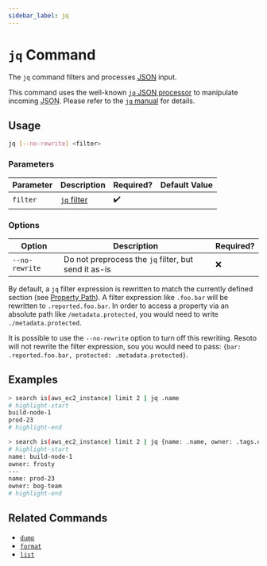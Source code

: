 ```yaml
---
sidebar_label: jq
---
```


# `jq` Command

The `jq` command filters and processes [<abbr title="JavaScript Object Notation">JSON</abbr>](https://json.org) input.

This command uses the well-known [`jq` <abbr title="JavaScript Object Notation">JSON</abbr> processor](https://stedolan.github.io/jq) to manipulate incoming <abbr title="JavaScript Object Notation">JSON</abbr>. Please refer to the [`jq` manual](https://stedolan.github.io/jq/manual) for details.

## Usage

```bash
jq [--no-rewrite] <filter>
```

### Parameters

| Parameter | Description                                                      | Required? | Default Value |
| --------- | ---------------------------------------------------------------- | --------- | ------------- |
| `filter`  | [`jq` filter](https://stedolan.github.io/jq/manual#Basicfilters) | ✔️        |               |

### Options

| Option         | Description                                          | Required? |
| -------------- | ---------------------------------------------------- | --------- |
| `--no-rewrite` | Do not preprocess the `jq` filter, but send it as-is | ❌        |

By default, a `jq` filter expression is rewritten to match the currently defined section (see [Property Path](../../search/filters.mdx#property-path)). A filter expression like `.foo.bar` will be rewritten to `.reported.foo.bar`. In order to access a property via an absolute path like `/metadata.protected`, you would need to write `./metadata.protected`.

It is possible to use the `--no-rewrite` option to turn off this rewriting. Resoto will not rewrite the filter expression, sou you would need to pass: `{bar: .reported.foo.bar, protected: .metadata.protected}`.

## Examples

```bash title="Query EC2 instances and extract only the name property"
> search is(aws_ec2_instance) limit 2 | jq .name
# highlight-start
​build-node-1
​prod-23
# highlight-end
```

```bash title="Query EC2 instances and create a new JSON object for each entry with name and owner"
> search is(aws_ec2_instance) limit 2 | jq {name: .name, owner: .tags.owner}
# highlight-start
​name: build-node-1
​owner: frosty
​---
​name: prod-23
​owner: bog-team
# highlight-end
```

## Related Commands

- [`dump`](../format-commands/dump.mdx)
- [`format`](../format-commands/format.mdx)
- [`list`](../format-commands/list.mdx)
